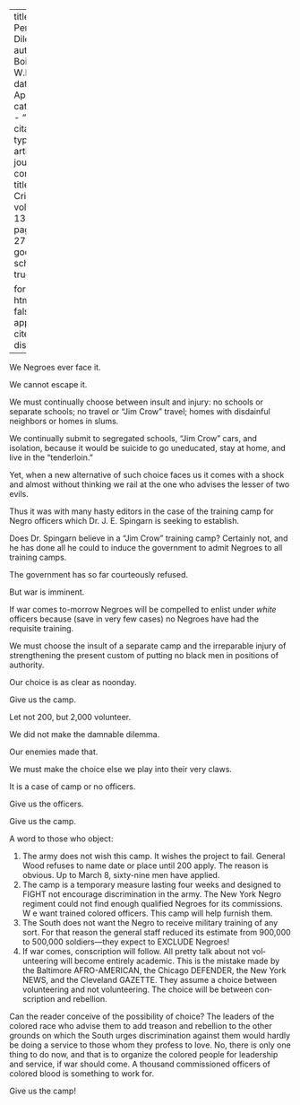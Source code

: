 
---
title: 'The Perpetual Dilemma'
author: Du Bois, W.E.B.
date: Apr. 1917
categories: 
  - ""
citation: 
  type: article-journal
  container-title: The Crisis
  volume: 13
  issue: 6
  page: 270-271
google-scholar: true

format:
  html:
    toc: false
    appendix-cite-as: display
---


We Negroes ever face it.

We cannot escape it.

We must continually choose between insult and injury: no schools or separate schools; no travel or "Jim Crow" travel; homes with disdainful neighbors or homes in slums.

We continually submit to segregated schools, "Jim Crow" cars, and isolation, because it would be suicide to go uneducated, stay at home, and live in the "tenderloin."

Yet, when a new alternative of such choice faces us it comes with a shock and almost without thinking we rail at the one who advises the lesser of two evils.



Thus it was with many hasty edi­tors in the case of the training camp for Negro officers which Dr. J. E. Spingarn is seeking to establish.

Does Dr. Spingarn believe in a "Jim Crow" training camp? Certainly not, and he has done all he could to induce the government to admit Negroes to all training camps.

The government has so far courteously refused.

But war is imminent.

If war comes to-morrow Negroes will be compelled to enlist under *white* officers because (save in very few cases) no Negroes have had the requisite training.

We must choose the insult of a separate camp and the irreparable injury of strengthening the present custom of putting no black men in positions of authority.

Our choice is as clear as noonday.

Give us the camp.

Let not 200, but 2,000 volunteer.

We did not make the damnable dilemma.

Our enemies made that.

We must make the choice else we play into their very claws.

It is a case of camp or no officers.

Give us the officers.

Give us the camp.

A word to those who object:



1. The army does not wish this camp. It wishes the project to fail. General Wood refuses to name date or place until 200 apply. The reason is obvious. Up to March 8, sixty-nine men have applied.
2. The camp is a temporary measure lasting four weeks and designed to FIGHT not encourage discrimina­tion in the army. The New York Negro regiment could not find enough qualified Negroes for its commissions. W e want trained colored officers. This camp will help furnish them.
3. The South does not want the Negro to receive military training of any sort. For that reason the general staff reduced its estimate from 900,000 to 500,000 soldiers---they expect to EXCLUDE Negroes!
4. If war comes, conscription will follow. All pretty talk about not vol­unteering will become entirely aca­demic. This is the mistake made by the Baltimore AFRO-AMERICAN, the Chicago DEFENDER, the New York NEWS, and the Cleveland GAZETTE. They assume a choice between volunteering and not volunteer­ing. The choice will be between con­scription and rebellion.

Can the reader conceive of the pos­sibility of choice? The leaders of the colored race who advise them to add treason and rebellion to the other grounds on which the South urges discrimination against them would hardly be doing a service to those whom they profess to love. No, there is only one thing to do now, and that is to organize the colored people for leadership and service, if war should come. A thousand commissioned officers of colored blood is something to work for.

Give us the camp!

